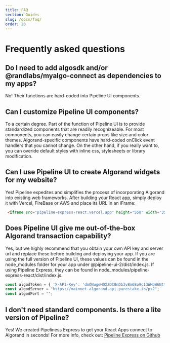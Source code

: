 ```yaml
---
title: FAQ
section: Guides
slug: /docs/faq/
order: 20
---
```


# Frequently asked questions

<p></p>

## Do I need to add algosdk and/or @randlabs/myalgo-connect as dependencies to my apps?

No! Their functions are hard-coded into Pipeline UI components.

## Can I customize Pipeline UI components?

To a certain degree. Part of the function of Pipeline UI is to provide standardized components that are readily recognizeable. For most components, you can easily change certain props like size and color themes. Algorand-specific components have hard-coded onClick event handlers that you cannot change. On the other hand, if you really want to, you can overide default styles with inline css, stylesheets or library modification.

## Can I use Pipeline UI to create Algorand widgets for my website?

Yes! Pipeline expedites and simplifies the process of incorporating Algorand into existing web frameworks. After building your React app, simply deploy it with Vercel, FireBase or AWS and place its URL in an iFrame:

```html
 <iframe src="pipeline-express-react.vercel.app" height="550" width="350" ></iframe>
 ```
## Does Pipeline UI give me out-of-the-box Algorand transaction capability?

Yes, but we highly recommend that you obtain your own API key and server url and replace these before building and deploying your app. If you are using the full version of Pipeline UI, these values can be found in the node_modules folder for your app under @pipeline-ui-2/dist/index.js. If using Pipeline Express, they can be found in node_modules/pipeline-express-react/dist/index.js.

```js
const algodToken = { 'X-API-Key': 'dmONugeHOX2DC8nDb3v8m6Bo9cI3WHbW6Ntt4QCZ' };
const algodServer = "https://mainnet-algorand.api.purestake.io/ps2";
const algodPort = "";
```
## I don't need standard components. Is there a lite version of Pipeline?

Yes! We created Pipeliness Express to get your React Apps connect to Algorand in seconds! For more info, check out: 
[Pipeline Express on Github](https://github.com/headline-design/pipeline-express-react)


